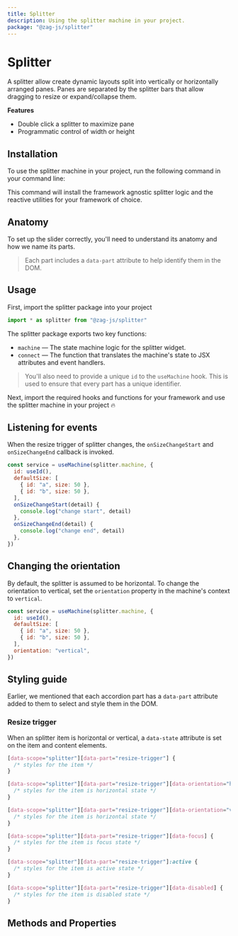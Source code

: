 ```yaml
---
title: Splitter
description: Using the splitter machine in your project.
package: "@zag-js/splitter"
---
```


# Splitter

A splitter allow create dynamic layouts split into vertically or horizontally
arranged panes. Panes are separated by the splitter bars that allow dragging to
resize or expand/collapse them.

<Resources pkg="@zag-js/splitter" />

<Showcase id="Splitter" />

**Features**

- Double click a splitter to maximize pane
- Programmatic control of width or height

## Installation

To use the splitter machine in your project, run the following command in your
command line:

<CodeSnippet id="splitter/installation.mdx" />

This command will install the framework agnostic splitter logic and the reactive
utilities for your framework of choice.

## Anatomy

To set up the slider correctly, you'll need to understand its anatomy and how we
name its parts.

> Each part includes a `data-part` attribute to help identify them in the DOM.

<Anatomy id="splitter" />

## Usage

First, import the splitter package into your project

```jsx
import * as splitter from "@zag-js/splitter"
```

The splitter package exports two key functions:

- `machine` — The state machine logic for the splitter widget.
- `connect` — The function that translates the machine's state to JSX attributes
  and event handlers.

> You'll also need to provide a unique `id` to the `useMachine` hook. This is
> used to ensure that every part has a unique identifier.

Next, import the required hooks and functions for your framework and use the
splitter machine in your project 🔥

<CodeSnippet id="splitter/usage.mdx" />

## Listening for events

When the resize trigger of splitter changes, the `onSizeChangeStart` and
`onSizeChangeEnd` callback is invoked.

```jsx {8-13}
const service = useMachine(splitter.machine, {
  id: useId(),
  defaultSize: [
    { id: "a", size: 50 },
    { id: "b", size: 50 },
  ],
  onSizeChangeStart(detail) {
    console.log("change start", detail)
  },
  onSizeChangeEnd(detail) {
    console.log("change end", detail)
  },
})
```

## Changing the orientation

By default, the splitter is assumed to be horizontal. To change the orientation
to vertical, set the `orientation` property in the machine's context to
`vertical`.

```jsx {8}
const service = useMachine(splitter.machine, {
  id: useId(),
  defaultSize: [
    { id: "a", size: 50 },
    { id: "b", size: 50 },
  ],
  orientation: "vertical",
})
```

## Styling guide

Earlier, we mentioned that each accordion part has a `data-part` attribute added
to them to select and style them in the DOM.

### Resize trigger

When an splitter item is horizontal or vertical, a `data-state` attribute is set
on the item and content elements.

```css
[data-scope="splitter"][data-part="resize-trigger"] {
  /* styles for the item */
}

[data-scope="splitter"][data-part="resize-trigger"][data-orientation="horizontal"] {
  /* styles for the item is horizontal state */
}

[data-scope="splitter"][data-part="resize-trigger"][data-orientation="vertical"] {
  /* styles for the item is horizontal state */
}

[data-scope="splitter"][data-part="resize-trigger"][data-focus] {
  /* styles for the item is focus state */
}

[data-scope="splitter"][data-part="resize-trigger"]:active {
  /* styles for the item is active state */
}

[data-scope="splitter"][data-part="resize-trigger"][data-disabled] {
  /* styles for the item is disabled state */
}
```

## Methods and Properties

<ApiTable name="splitter" />
